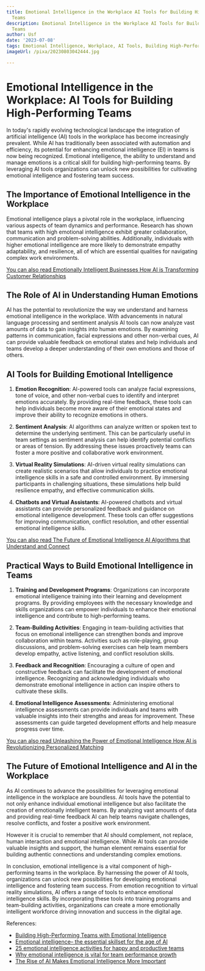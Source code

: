 ```yaml
---
title: Emotional Intelligence in the Workplace AI Tools for Building High-Performing
  Teams
description: Emotional Intelligence in the Workplace AI Tools for Building High-Performing
  Teams
author: Usf
date: '2023-07-08'
tags: Emotional Intelligence, Workplace, AI Tools, Building High-Performing Teams
imageUrl: /pixa/20230803042444.jpg

---
```

# Emotional Intelligence in the Workplace: AI Tools for Building High-Performing Teams

In today's rapidly evolving technological  landscape the integration of artificial intelligence (AI) tools in the workplace has  become  increasingly  prevalent. While AI has traditionally been  associated with automation and efficiency, its potential for enhancing emotional intelligence (EI) in teams is now being recognized. Emotional intelligence,  the ability to understand and manage emotions is a critical skill for building high-performing teams. By leveraging  AI tools organizations  can unlock new possibilities for cultivating emotional intelligence and fostering team success.

## The Importance of Emotional Intelligence in the Workplace

Emotional intelligence plays  a pivotal role in the workplace,  influencing various aspects  of team dynamics and performance. Research has shown that teams with  high emotional intelligence exhibit greater collaboration, communication and problem-solving abilities. Additionally, individuals with higher emotional intelligence are more likely to demonstrate empathy adaptability, and resilience, all of  which are essential qualities  for navigating complex work environments.

[You  can also read Emotionally Intelligent Businesses How AI is Transforming Customer Relationships](Emotionally%20Intelligent%20Businesses%20How%20AI%20is%20Transforming%20Customer%20Relationships)


## The Role  of AI  in Understanding Human Emotions

AI has the  potential to revolutionize  the way we  understand and harness emotional intelligence in  the workplace. With advancements in natural language processing and sentiment analysis AI tools can now analyze vast amounts of  data to gain insights into human  emotions. By examining patterns in communication, facial expressions  and other non-verbal cues, AI can provide  valuable feedback on emotional states and help individuals and teams develop a deeper understanding of their own emotions and those of  others.

## AI Tools for Building Emotional Intelligence

1. **Emotion Recognition**: AI-powered tools can analyze facial  expressions, tone of voice, and other  non-verbal cues  to identify and interpret emotions accurately.  By providing real-time  feedback, these tools can help  individuals become more aware of their emotional states and improve their ability  to recognize emotions in others.

2. **Sentiment Analysis**: AI algorithms can analyze written or spoken text to  determine the underlying  sentiment. This can be particularly  useful in team settings as sentiment analysis  can help identify potential conflicts or areas of tension. By addressing these issues proactively teams can foster  a more positive and collaborative work environment.

3. **Virtual Reality Simulations**: AI-driven virtual  reality simulations can create realistic  scenarios that  allow individuals to practice  emotional intelligence skills in a safe and  controlled environment.  By immersing participants  in  challenging situations, these  simulations help build  resilience empathy, and effective communication skills.

4. **Chatbots and Virtual Assistants**: AI-powered chatbots and virtual assistants can provide personalized feedback  and guidance on emotional intelligence development. These tools can offer suggestions for improving communication, conflict resolution, and  other  essential emotional intelligence skills.

[You  can also read  The Future of Emotional Intelligence AI Algorithms that Understand and Connect](The%20Future%20of%20Emotional%20Intelligence%20AI%20Algorithms%20that%20Understand%20and%20Connect)


## Practical Ways to Build Emotional Intelligence in Teams

1. **Training and Development Programs**: Organizations can incorporate emotional intelligence training into  their learning and development programs. By providing employees with the necessary  knowledge and skills  organizations can empower  individuals to enhance their emotional intelligence and contribute to  high-performing teams.

2.  **Team-Building Activities**: Engaging in team-building activities that focus on emotional intelligence  can strengthen bonds and improve collaboration within teams. Activities such as role-playing, group discussions, and problem-solving exercises can help team members develop empathy,  active listening, and conflict resolution skills.

3. **Feedback and Recognition**: Encouraging a culture of open and constructive feedback can facilitate the development of emotional intelligence. Recognizing and acknowledging individuals who  demonstrate emotional intelligence in action can inspire others to cultivate these skills.

4. **Emotional Intelligence Assessments**: Administering emotional intelligence assessments can provide individuals  and teams with  valuable insights into their  strengths and areas for improvement. These assessments can guide targeted development efforts and  help measure progress  over time.

[You can also  read  Unleashing the Power of Emotional Intelligence How AI is Revolutionizing Personalized Matching](Unleashing%20the%20Power%20of%20Emotional%20Intelligence%20How%20AI%20is%20Revolutionizing%20Personalized%20Matching)


## The Future of  Emotional Intelligence and AI in the Workplace

As AI  continues to advance the possibilities for leveraging emotional intelligence in the workplace are boundless. AI tools have the potential to not only enhance  individual emotional intelligence but also facilitate the creation of emotionally intelligent teams.  By analyzing vast  amounts  of data and providing real-time feedback AI can help  teams navigate challenges, resolve conflicts, and foster a positive work environment.

However it  is crucial to remember that AI should complement, not replace, human interaction and emotional intelligence. While AI tools can provide valuable insights and support, the human element remains essential for building authentic connections and understanding complex emotions.

In conclusion, emotional intelligence is a vital component of high-performing teams in the workplace. By harnessing the power of AI tools, organizations can unlock new possibilities  for developing emotional intelligence and fostering team success. From emotion recognition  to virtual reality simulations, AI offers a range of tools to enhance emotional intelligence skills. By  incorporating these tools into training programs and team-building activities, organizations can create a more emotionally intelligent workforce driving innovation and success in the digital age.

References:
- [Building High-Performing Teams with Emotional Intelligence](https://www.linkedin.com/pulse/building-high-performing-teams-emotional-intelligence-usama-qaiser)
- [Emotional intelligence–  the essential skillset  for the age of AI](https://www.capgemini.com/gb-en/wp-content/uploads/sites/3/2019/10/Digital-Report-%E2%80%93-Emotional-Intelligence.pdf)
- [25 emotional  intelligence activities for happy and productive teams](https://www.sessionlab.com/blog/emotional-intelligence-activities/)
- [Why emotional intelligence is vital for team performance growth](https://www.fastcompany.com/90729808/why-emotional-intelligence-is-vital-for-team-performance-growth)
- [The  Rise of AI Makes Emotional Intelligence More Important](https://hbr.org/2017/02/the-rise-of-ai-makes-emotional-intelligence-more-important)
